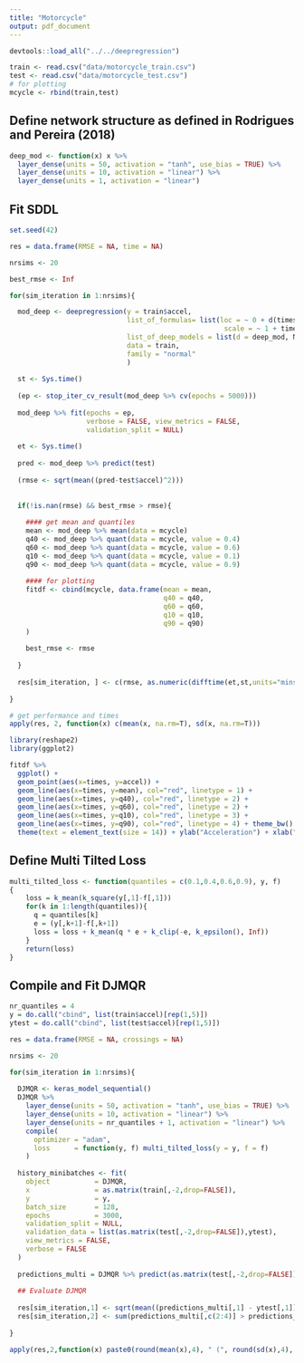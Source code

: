 ```yaml
---
title: "Motorcycle"
output: pdf_document
---
```


```r
devtools::load_all("../../deepregression")
```

```r
train <- read.csv("data/motorcycle_train.csv")
test <- read.csv("data/motorcycle_test.csv")
# for plotting
mcycle <- rbind(train,test)
```

## Define network structure as defined in Rodrigues and Pereira (2018)

```r
deep_mod <- function(x) x %>% 
  layer_dense(units = 50, activation = "tanh", use_bias = TRUE) %>%
  layer_dense(units = 10, activation = "linear") %>%
  layer_dense(units = 1, activation = "linear")

```

## Fit SDDL

```r
set.seed(42)

res = data.frame(RMSE = NA, time = NA)

nrsims <- 20

best_rmse <- Inf

for(sim_iteration in 1:nrsims){

  mod_deep <- deepregression(y = train$accel, 
                             list_of_formulas= list(loc = ~ 0 + d(times),
                                                     scale = ~ 1 + times),
                             list_of_deep_models = list(d = deep_mod, NULL),
                             data = train,
                             family = "normal"
                             )
  
  st <- Sys.time()
  
  (ep <- stop_iter_cv_result(mod_deep %>% cv(epochs = 5000)))
  
  mod_deep %>% fit(epochs = ep, 
                   verbose = FALSE, view_metrics = FALSE,
                   validation_split = NULL)
  
  et <- Sys.time()
  
  pred <- mod_deep %>% predict(test)
  
  (rmse <- sqrt(mean((pred-test$accel)^2)))
  
  
  if(!is.nan(rmse) && best_rmse > rmse){
    
    #### get mean and quantiles
    mean <- mod_deep %>% mean(data = mcycle)
    q40 <- mod_deep %>% quant(data = mcycle, value = 0.4)
    q60 <- mod_deep %>% quant(data = mcycle, value = 0.6)
    q10 <- mod_deep %>% quant(data = mcycle, value = 0.1)
    q90 <- mod_deep %>% quant(data = mcycle, value = 0.9)
    
    #### for plotting
    fitdf <- cbind(mcycle, data.frame(mean = mean,
                                      q40 = q40,
                                      q60 = q60,
                                      q10 = q10,
                                      q90 = q90)
    )
    
    best_rmse <- rmse
    
  }
  
  res[sim_iteration, ] <- c(rmse, as.numeric(difftime(et,st,units="mins")))
  
}

# get performance and times
apply(res, 2, function(x) c(mean(x, na.rm=T), sd(x, na.rm=T)))

library(reshape2)
library(ggplot2)

fitdf %>% 
  ggplot() + 
  geom_point(aes(x=times, y=accel)) + 
  geom_line(aes(x=times, y=mean), col="red", linetype = 1) + 
  geom_line(aes(x=times, y=q40), col="red", linetype = 2) + 
  geom_line(aes(x=times, y=q60), col="red", linetype = 2) + 
  geom_line(aes(x=times, y=q10), col="red", linetype = 3) + 
  geom_line(aes(x=times, y=q90), col="red", linetype = 4) + theme_bw() + 
  theme(text = element_text(size = 14)) + ylab("Acceleration") + xlab("Time")
```

## Define Multi Tilted Loss

```r
multi_tilted_loss <- function(quantiles = c(0.1,0.4,0.6,0.9), y, f)
{
    loss = k_mean(k_square(y[,1]-f[,1]))
    for(k in 1:length(quantiles)){
      q = quantiles[k]
      e = (y[,k+1]-f[,k+1])
      loss = loss + k_mean(q * e + k_clip(-e, k_epsilon(), Inf))
    }
    return(loss)
}
```

## Compile and Fit DJMQR

```r
nr_quantiles = 4
y = do.call("cbind", list(train$accel)[rep(1,5)])
ytest = do.call("cbind", list(test$accel)[rep(1,5)])

res = data.frame(RMSE = NA, crossings = NA)

nrsims <- 20

for(sim_iteration in 1:nrsims){
  
  DJMQR <- keras_model_sequential()
  DJMQR %>% 
    layer_dense(units = 50, activation = "tanh", use_bias = TRUE) %>%
    layer_dense(units = 10, activation = "linear") %>%
    layer_dense(units = nr_quantiles + 1, activation = "linear") %>%
    compile(
      optimizer = "adam",
      loss      = function(y, f) multi_tilted_loss(y = y, f = f)
    )
  
  history_minibatches <- fit(
    object           = DJMQR, 
    x                = as.matrix(train[,-2,drop=FALSE]), 
    y                = y,
    batch_size       = 128,
    epochs           = 3000,
    validation_split = NULL,
    validation_data = list(as.matrix(test[,-2,drop=FALSE]),ytest),
    view_metrics = FALSE,
    verbose = FALSE
  )
  
  predictions_multi = DJMQR %>% predict(as.matrix(test[,-2,drop=FALSE]))
  
  ## Evaluate DJMQR
  
  res[sim_iteration,1] <- sqrt(mean((predictions_multi[,1] - ytest[,1])^2))
  res[sim_iteration,2] <- sum(predictions_multi[,c(2:4)] > predictions_multi[,3:5])
  
}

apply(res,2,function(x) paste0(round(mean(x),4), " (", round(sd(x),4), ")"))

```

